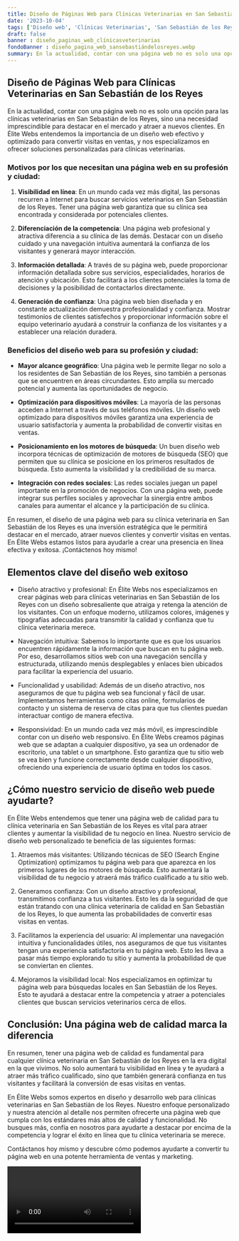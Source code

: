 ```yaml
---
title: Diseño de Páginas Web para Clínicas Veterinarias en San Sebastián de los Reyes
date: '2023-10-04'
tags: ['Diseño web', 'Clínicas Veterinarias', 'San Sebastián de los Reyes']
draft: false
banner : diseño_paginas_web_clínicasveterinarias
fondoBanner : diseño_pagina_web_sansebastiándelosreyes.webp
summary: En la actualidad, contar con una página web no es solo una opción para las clínicas veterinarias en San Sebastián de los Reyes, sino una necesidad imprescindible para destacar en el mercado y atraer a nuevos clientes. En Élite Webs entendemos la importancia de un diseño web efectivo y optimizado para convertir visitas en ventas, y nos especializamos en ofrecer soluciones personalizadas para clínicas veterinarias.
---
```


## Diseño de Páginas Web para Clínicas Veterinarias en San Sebastián de los Reyes

En la actualidad, contar con una página web no es solo una opción para las clínicas veterinarias en San Sebastián de los Reyes, sino una necesidad imprescindible para destacar en el mercado y atraer a nuevos clientes. En Élite Webs entendemos la importancia de un diseño web efectivo y optimizado para convertir visitas en ventas, y nos especializamos en ofrecer soluciones personalizadas para clínicas veterinarias.

### Motivos por los que necesitan una página web en su profesión y ciudad:

1. **Visibilidad en línea**: En un mundo cada vez más digital, las personas recurren a Internet para buscar servicios veterinarios en San Sebastián de los Reyes. Tener una página web garantiza que su clínica sea encontrada y considerada por potenciales clientes.

2. **Diferenciación de la competencia**: Una página web profesional y atractiva diferencia a su clínica de las demás. Destacar con un diseño cuidado y una navegación intuitiva aumentará la confianza de los visitantes y generará mayor interacción.

3. **Información detallada**: A través de su página web, puede proporcionar información detallada sobre sus servicios, especialidades, horarios de atención y ubicación. Esto facilitará a los clientes potenciales la toma de decisiones y la posibilidad de contactarlos directamente.

4. **Generación de confianza**: Una página web bien diseñada y en constante actualización demuestra profesionalidad y confianza. Mostrar testimonios de clientes satisfechos y proporcionar información sobre el equipo veterinario ayudará a construir la confianza de los visitantes y a establecer una relación duradera.

### Beneficios del diseño web para su profesión y ciudad:

- **Mayor alcance geográfico**: Una página web le permite llegar no solo a los residentes de San Sebastián de los Reyes, sino también a personas que se encuentren en áreas circundantes. Esto amplía su mercado potencial y aumenta las oportunidades de negocio.

- **Optimización para dispositivos móviles**: La mayoría de las personas acceden a Internet a través de sus teléfonos móviles. Un diseño web optimizado para dispositivos móviles garantiza una experiencia de usuario satisfactoria y aumenta la probabilidad de convertir visitas en ventas.

- **Posicionamiento en los motores de búsqueda**: Un buen diseño web incorpora técnicas de optimización de motores de búsqueda (SEO) que permiten que su clínica se posicione en los primeros resultados de búsqueda. Esto aumenta la visibilidad y la credibilidad de su marca.

- **Integración con redes sociales**: Las redes sociales juegan un papel importante en la promoción de negocios. Con una página web, puede integrar sus perfiles sociales y aprovechar la sinergia entre ambos canales para aumentar el alcance y la participación de su clínica.

En resumen, el diseño de una página web para su clínica veterinaria en San Sebastián de los Reyes es una inversión estratégica que le permitirá destacar en el mercado, atraer nuevos clientes y convertir visitas en ventas. En Élite Webs estamos listos para ayudarle a crear una presencia en línea efectiva y exitosa. ¡Contáctenos hoy mismo!

<GifSeo />

<Cta />

## Elementos clave del diseño web exitoso

- Diseño atractivo y profesional: En Élite Webs nos especializamos en crear páginas web para clínicas veterinarias en San Sebastián de los Reyes con un diseño sobresaliente que atraiga y retenga la atención de los visitantes. Con un enfoque moderno, utilizamos colores, imágenes y tipografías adecuadas para transmitir la calidad y confianza que tu clínica veterinaria merece.

- Navegación intuitiva: Sabemos lo importante que es que los usuarios encuentren rápidamente la información que buscan en tu página web. Por eso, desarrollamos sitios web con una navegación sencilla y estructurada, utilizando menús desplegables y enlaces bien ubicados para facilitar la experiencia del usuario.

- Funcionalidad y usabilidad: Además de un diseño atractivo, nos aseguramos de que tu página web sea funcional y fácil de usar. Implementamos herramientas como citas online, formularios de contacto y un sistema de reserva de citas para que tus clientes puedan interactuar contigo de manera efectiva.

- Responsividad: En un mundo cada vez más móvil, es imprescindible contar con un diseño web responsivo. En Élite Webs creamos páginas web que se adaptan a cualquier dispositivo, ya sea un ordenador de escritorio, una tablet o un smartphone. Esto garantiza que tu sitio web se vea bien y funcione correctamente desde cualquier dispositivo, ofreciendo una experiencia de usuario óptima en todos los casos.

## ¿Cómo nuestro servicio de diseño web puede ayudarte?

En Élite Webs entendemos que tener una página web de calidad para tu clínica veterinaria en San Sebastián de los Reyes es vital para atraer clientes y aumentar la visibilidad de tu negocio en línea. Nuestro servicio de diseño web personalizado te beneficia de las siguientes formas:

1. Atraemos más visitantes: Utilizando técnicas de SEO (Search Engine Optimization) optimizamos tu página web para que aparezca en los primeros lugares de los motores de búsqueda. Esto aumentará la visibilidad de tu negocio y atraerá más tráfico cualificado a tu sitio web.

2. Generamos confianza: Con un diseño atractivo y profesional, transmitimos confianza a tus visitantes. Esto les da la seguridad de que están tratando con una clínica veterinaria de calidad en San Sebastián de los Reyes, lo que aumenta las probabilidades de convertir esas visitas en ventas.

3. Facilitamos la experiencia del usuario: Al implementar una navegación intuitiva y funcionalidades útiles, nos aseguramos de que tus visitantes tengan una experiencia satisfactoria en tu página web. Esto les lleva a pasar más tiempo explorando tu sitio y aumenta la probabilidad de que se conviertan en clientes.

4. Mejoramos la visibilidad local: Nos especializamos en optimizar tu página web para búsquedas locales en San Sebastián de los Reyes. Esto te ayudará a destacar entre la competencia y atraer a potenciales clientes que buscan servicios veterinarios cerca de ellos.

## Conclusión: Una página web de calidad marca la diferencia

En resumen, tener una página web de calidad es fundamental para cualquier clínica veterinaria en San Sebastián de los Reyes en la era digital en la que vivimos. No solo aumentará tu visibilidad en línea y te ayudará a atraer más tráfico cualificado, sino que también generará confianza en tus visitantes y facilitará la conversión de esas visitas en ventas.

En Élite Webs somos expertos en diseño y desarrollo web para clínicas veterinarias en San Sebastián de los Reyes. Nuestro enfoque personalizado y nuestra atención al detalle nos permiten ofrecerte una página web que cumpla con los estándares más altos de calidad y funcionalidad. No busques más, confía en nosotros para ayudarte a destacar por encima de la competencia y lograr el éxito en línea que tu clínica veterinaria se merece.

Contáctanos hoy mismo y descubre cómo podemos ayudarte a convertir tu página web en una potente herramienta de ventas y marketing.

<Video />

<CtaBot job='Clínicas Veterinarias' city='San Sebastián de los Reyes'/>

<Gmaps query='San Sebastián de los Reyes+españa+maps' />